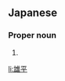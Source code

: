 ==Japanese==
{{ja-kanjitab|ゆう|へい}}

===Proper noun===
{{ja-pos|proper|ゆうへい}}

# {{given name|male|lang=ja|sort=ゆうへい}}

[[li:雄平]]